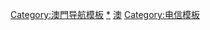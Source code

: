 {{Navbox
|name = 澳門電訊營運商
|title = [[File:Flag_of_Macau.svg|25px]] [[澳門通訊]]網絡營運商
|titlestyle = background:#8BC2B5
|belowstyle = background:#8BC2B5
|image = [[File:Coat_of_arms_of_Macao.svg|70px|澳門特別行政區區徽]]
|state  = expand
|bodyclass = hlist

|group1 = [[互聯網]]服務
|list1 =
* [[澳門電訊]]
* [[MTel電信]]

|group2 = [[固網]]服務
|list2 = [[澳門電訊]]

|group3 = [[4G]][[流動電話]]服務
|list3 =
* [[澳門電訊]]
* [[3_(電訊)|3 澳門]]
* [[中國電信（澳門）|中國電信澳門]]
* [[數碼通|數-{}-碼通]]

|group4 = [[3G]][[流動電話]]服務
|list4 =
* [[澳門電訊]]
* [[3_(電訊)|3 澳門]]
* [[中國電信（澳門）|中國電信澳門]]
* [[數碼通|數-{}-碼通]]

|group6 = [[傳呼]]服務
|list6 = [[廣星傳訊]]
}}<noinclude>

[[Category:澳門导航模板]]
[[Category:澳門電訊公司|*]]
[[Category:中华人民共和国企业导航模板|澳]]
[[Category:电信模板]]
</noinclude>